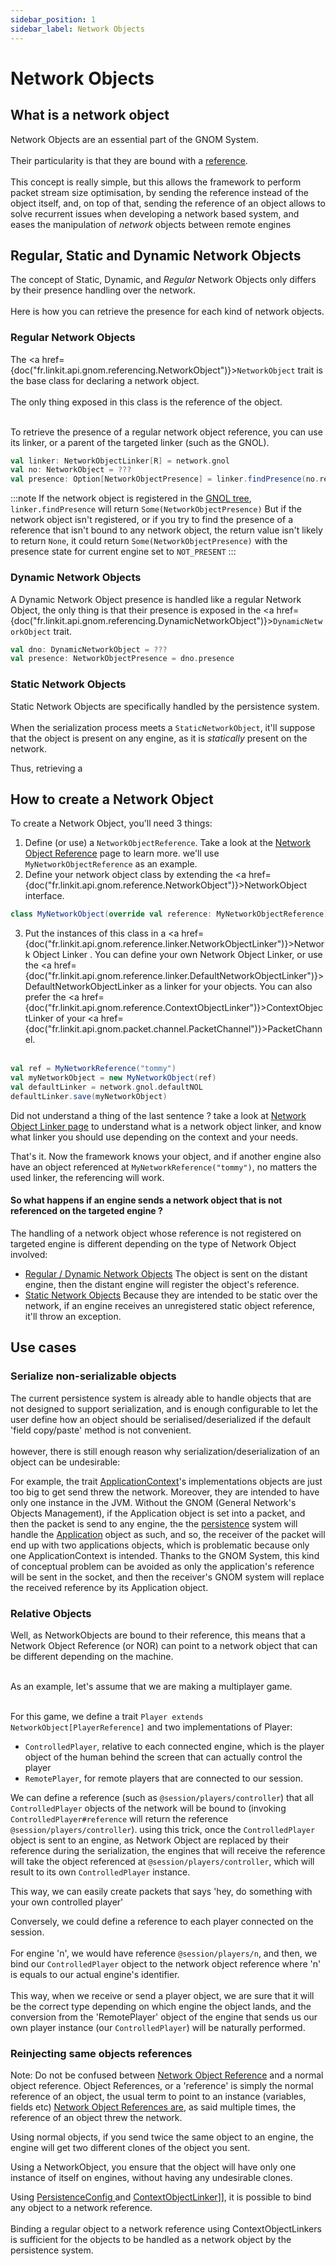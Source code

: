 ```yaml
---
sidebar_position: 1
sidebar_label: Network Objects
---
```



# Network Objects

## What is a network object

<p>
    <orange>Network Objects </orange>
    are an essential part of the <orange>GNOM</orange> System.<br></br>
    Their particularity is that they are bound with a <a href={pages.gnom.naming.nor}>reference</a>.<br></br>
    This concept is really <orange>simple</orange>, but this allows the framework to perform <orange>packet stream size
    optimisation</orange>,
    by sending the reference instead of the object itself, and, on top of that, sending the reference of an object
    allows to solve <orange>recurrent issues</orange> when developing a network based system,
    and eases the manipulation of <i>network</i> objects between <orange>remote engines</orange>
</p>

## Regular, Static and Dynamic Network Objects

The concept of Static, Dynamic, and _Regular_ Network Objects only differs by their presence handling over the network.<br></br>
Here is how you can retrieve the presence for each kind of network objects.

### Regular Network Objects

The <a href={doc("fr.linkit.api.gnom.referencing.NetworkObject")}>`NetworkObject`</a> trait is the base class for declaring a network object.<br></br>
The only thing exposed in this class is the reference of the object.<br></br>

To retrieve the presence of a regular network object reference, you can use its linker, or a parent of the targeted linker (such as the GNOL).
```scala
val linker: NetworkObjectLinker[R] = network.gnol
val no: NetworkObject = ???
val presence: Option[NetworkObjectPresence] = linker.findPresence(no.reference)
```

:::note
If the network object is registered in the <a href={pages.gnom.naming.nol}>GNOL tree</a>, `linker.findPresence` will return `Some(NetworkObjectPresence)`
But if the network object isn't registered, or if you try to find the presence of a reference that isn't bound to any network object,
the return value isn't likely to return `None`, it could return `Some(NetworkObjectPresence)` with the presence state for current engine set to `NOT_PRESENT`
:::


### Dynamic Network Objects
A Dynamic Network Object presence is handled like a regular Network Object,
the only thing is that their presence is exposed in the <a href={doc("fr.linkit.api.gnom.referencing.DynamicNetworkObject")}>`DynamicNetworkObject`</a> trait.

```scala
val dno: DynamicNetworkObject = ???
val presence: NetworkObjectPresence = dno.presence
```

### Static Network Objects
Static Network Objects are specifically handled by the persistence system.<br></br>
When the serialization process meets a `StaticNetworkObject`, it'll suppose that the object is present on any engine, as
it is _statically_ present on the network.

Thus, retrieving a

## How to create a Network Object
To create a Network Object, you'll need 3 things:

1. Define (or use) a `NetworkObjectReference`. Take a look at the <a href={pages.gnom.naming.nor}>Network Object Reference</a> page to learn more.
we'll use `MyNetworkObjectReference` as an example.
2. Define your network object class by extending the <a href={doc("fr.linkit.api.gnom.reference.NetworkObject")}>NetworkObject</a> interface.
```scala
class MyNetworkObject(override val reference: MyNetworkObjectReference) extends NetworkObject[MyNetworkObjectReference]
```
3. Put the instances of this class in a <a href={doc("fr.linkit.api.gnom.reference.linker.NetworkObjectLinker")}>Network Object Linker </a>.
You can define your own Network Object Linker, or use the <a href={doc("fr.linkit.api.gnom.reference.linker.DefaultNetworkObjectLinker")}>DefaultNetworkObjectLinker</a> as
a linker for your objects. You can also prefer the <a href={doc("fr.linkit.api.gnom.reference.ContextObjectLinker")}>ContextObjectLinker </a>
of your <a href={doc("fr.linkit.api.gnom.packet.channel.PacketChannel")}>PacketChannel</a>.<br></br>
```scala
val ref = MyNetworkReference("tommy")
val myNetworkObject = new MyNetworkObject(ref)
val defaultLinker = network.gnol.defaultNOL
defaultLinker.save(myNetworkObject)
```
Did not understand a thing of the last sentence ? take a look at <a href={pages.gnom.naming.nol}>Network Object Linker page</a>
to understand what is a network object linker, and know what linker you should use depending on the context and your needs.

That's it. Now the framework knows your object,
and if another engine also have an object referenced at `MyNetworkReference("tommy")`,
no matters the used linker, the referencing will work.

#### So what happens if an engine sends a network object that is not referenced on the targeted engine ?

The handling of a network object whose reference is not registered on targeted engine is different depending on the type
of Network Object involved:
- <u>Regular / Dynamic Network Objects</u><a> </a>
The object is sent on the distant engine, then the distant engine will register the object's reference.
- <u>Static Network Objects</u><a> </a>
Because they are intended to be static over the network, if an engine receives an unregistered static object reference,
it'll throw an exception.


## Use cases
### Serialize non-serializable objects

<p>
    The <orange>current persistence system</orange> is already able to handle objects that are <orange>not
    designed</orange> to support <orange>serialization</orange>,
    and is enough <orange>configurable</orange> to let the user define how an object should
    be <orange>serialised/deserialized</orange>
    if the default 'field copy/paste' method is not convenient.<br></br>
    however, there is still enough reason why serialization/deserialization of an object can be undesirable:
</p>
<p>
    For example, the trait <a href={doc("fr.linkit.api.application.ApplicationContext")}>ApplicationContext</a>'s
    implementations objects are just <orange>too big</orange> to get
    send threw the <orange>network</orange>. Moreover, <orange>they are intended to have only one instance in the
    JVM</orange>. Without the GNOM (General Network's Objects Management), if the <orange>Application
    object</orange> is set into a packet, and then the packet is send to any
    engine, the the <a href={pages.gnom.persistence.intro}>persistence</a> system will handle the
    <a href={doc("fr.linkit.api.application.ApplicationContext")}> Application</a> object as such, and so, the receiver
    of the packet
    will end up with two applications objects, <orange>which is problematic because only one ApplicationContext is
    intended</orange>.
    Thanks to the <orange>GNOM System</orange>, this kind of <orange>conceptual problem</orange> can
    be <orange>avoided</orange> as only the <orange>application's reference</orange> will
    be sent in the socket, and then the receiver's GNOM system will replace the received reference by its Application
    object.
</p>

### Relative Objects
<p>
    Well, as <orange>NetworkObjects</orange> are bound to their <orange>reference</orange>, this means that
    a <orange>Network Object Reference</orange> (or <orange>NOR</orange>) can point to a <orange>network
    object </orange> that can be <orange>different</orange> depending on the machine.<br></br>
</p>




<orange>As an example</orange>, let's assume that we are making a multiplayer game.<br></br>

For this game, we define a trait `Player extends NetworkObject[PlayerReference]` and two implementations of Player:
- `ControlledPlayer`, relative to each connected <orange>engine</orange>, which is the player object of the <orange>human behind the screen</orange> that can actually
control the player
- `RemotePlayer`, for remote players that are connected to our session.

We can define a <orange>reference</orange> (such as `@session/players/controller`) that all `ControlledPlayer` objects of the <orange>network</orange>
will be bound to (invoking `ControlledPlayer#reference` will return the reference `@session/players/controller`). using this trick,
once the `ControlledPlayer` object is sent to an engine, as Network Object are replaced by their reference during the serialization, the
engines that will receive the reference will take the object referenced at `@session/players/controller`, which will result
to its own `ControlledPlayer` instance.

This way, we can easily create packets that says 'hey, do something with your own controlled player'

Conversely, we could define a <orange>reference</orange> to each player connected on the session.<br></br>
For engine '<orange>n</orange>', we would have reference `@session/players/n`, and then,
we bind our `ControlledPlayer` object to the network object reference where '<orange>n</orange>' is equals to our actual <orange>engine's identifier</orange>.<br></br>
This way, when we receive or send a player object, we are sure that it will be the <orange>correct type</orange> depending on which engine the object lands,
and the <orange>conversion</orange> from the 'RemotePlayer' object of the <orange>engine<orange> that sends us our </orange>own player instance</orange> (our `ControlledPlayer`) will be <orange>naturally performed</orange>.

### Reinjecting same objects references
<p>
    Note: Do not be confused between <a href={pages.gnom.naming.nor}>Network Object Reference</a> and a normal object
    reference. Object References, or a 'reference'
    is simply the normal reference of an object,
    the usual term to point to an instance (variables, fields etc) <a href={pages.gnom.naming.nor}>Network Object
    References are</a>, as said multiple times, the
    reference of an object <orange>threw the network</orange>.
</p>
<p>
    Using <orange>normal objects</orange>, if you send twice the <orange>same object</orange> to an engine,
    the engine will get <orange>two different clones</orange> of the object you sent.
</p>
<p>
    Using a <orange>NetworkObject</orange>, you ensure that the object will have <orange>only one instance</orange> of
    itself on engines, without having any
    <orange>undesirable</orange> clones.
</p>
<p>
    Using <a href={doc("fr.linkit.api.gnom.persistence.context.PersistenceConfig")}>PersistenceConfig </a>
    and <a href={"fr.linkit.api.gnom.reference.linker.ContextObjectLinker"}>ContextObjectLinker</a>]], it is possible to
    <orange>bind any object</orange> to a <orange>network reference</orange>. <br></br>
    Binding a regular object to a network reference using ContextObjectLinkers is sufficient for the objects to be
    handled as a <orange>network object</orange> by the
    <orange>persistence system</orange>.
</p>